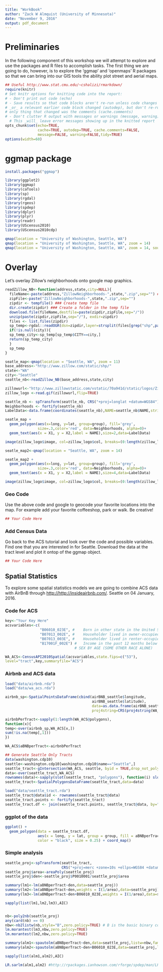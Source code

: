 ```yaml
---
title: "WorkBook"
author: "Zack W Almquist (University of Minnesota)"
date: "November 9, 2016"
output: pdf_document
---
```


# Preliminaries
In the following component of this workshop we will attempt to explore and use the packages and R files to accomplish tasks. The first thing we are going to do, however, is to explore the 'ggmap' and 'openmaps' R packages so that we can bring into our GIS tools the ability plot street and aerial maps.

```r
## Useful http://www.stat.cmu.edu/~cshalizi/rmarkdown/
require(knitr)
# Set knitr options for knitting code into the report:
# - Don't print out code (echo)
# - Save results so that code blocks aren't re-run unless code changes (cache),
# _or_ a relevant earlier code block changed (autodep), but don't re-run if the
# only thing that changed was the comments (cache.comments)
# - Don't clutter R output with messages or warnings (message, warning)
  # This _will_ leave error messages showing up in the knitted report
opts_chunk$set(echo=TRUE,
               cache=TRUE, autodep=TRUE, cache.comments=FALSE,
               message=FALSE, warning=FALSE,tidy=TRUE)
options(width=60)
```

# ggmap package

```r
install.packages("ggmap")
```


```r
library(ggplot2)
library(ggmap)
library(caTools)
library(sp)
library(rgdal)
library(rgeos)
library(spdep)
library(dplyr)
library(plyr)
library(readr)
library(UScensus2010)
library(UScensus2010cdp)
```

```r
qmap(location = "University of Washington, Seattle, WA")
qmap(location = "University of Washington, Seattle, WA", zoom = 14)
qmap(location = "University of Washington, Seattle, WA", zoom = 14, source = "osm")

```

# Overlay

Let's overlay Zillow's neighborhoods onto google map graphics. 

```r
readZillow_NB<-function(address,state,city=NULL){
  fileName<-paste(address,"ZillowNeighborhoods-",state,".zip",sep="") ##full address of zip file
  zipFile<-paste("ZillowNeighborhoods-",state,".zip",sep="")
  zipdir <- tempfile() ### Create temp file
  dir.create(zipdir) ### Create a folder in the temp file
  download.file(fileName,destfile=paste(zipdir,zipFile,sep="/"))
  unzip(paste(zipdir,zipFile,sep="/"), exdir=zipdir)
  files <- list.files(zipdir)
  sp_temp<-rgdal::readOGR(dsn=zipdir,layer=strsplit(files[grep("shp",paste(files,"0",sep=""))],"\\.")[[1]][1])
  if(!is.null(city)){
  sp_temp_city<-sp_temp[sp_temp$CITY==city,]
  return(sp_temp_city)
  }
  sp_temp
}
```

```r
seatle_map<-qmap(location = "Seattle, WA", zoom = 11)
base_address<-"http://www.zillow.com/static/shp/"
state<-"WA"
city<-"Seattle"
seattle_nb<-readZillow_NB(base_address,state,city)

zillowurl<-"http://www.zillowstatic.com/vstatic/70a941d/static/logos/Zillow_Logo_HoodsProvided_RightAligned.gif"
zillow_logo <-read.gif(zillowurl,flip=TRUE)
```

```r
seattle_nb <- spTransform(seattle_nb, CRS("+proj=longlat +datum=WGS84"))
Neighborhoods <- fortify(seattle_nb)
LabelData<-data.frame(coordinates(seattle_nb),NAME=seattle_nb$NAME,stringsAsFactors =FALSE)

seatle_map + 
  geom_polygon(aes(x=long, y=lat, group=group), fill='grey', 
               size=.3,color='red', data=Neighborhoods, alpha=0)+
  geom_text(aes(x = X1, y = X2,label = NAME),size=2,data=LabelData)
```

```r
image(zillow_logo$image, col=zillow_logo$col, breaks=(0:length(zillow_logo$col))-0.5, asp=.15,useRaster=TRUE,axes = FALSE)
```

```r
seatle_map2<-qmap(location = "Seattle, WA", zoom = 14)

seatle_map2 + 
  geom_polygon(aes(x=long, y=lat, group=group), fill='grey', 
               size=.3,color='red', data=Neighborhoods, alpha=0)+
  geom_text(aes(x = X1, y = X2,label = NAME),size=4,data=LabelData)
```

```r
image(zillow_logo$image, col=zillow_logo$col, breaks=(0:length(zillow_logo$col))-0.5, asp=.15,useRaster=TRUE,axes = FALSE)
```

### Geo Code

Use the above code and google to geocode your favorite locations into the map. For example add your favorite coffeeshop, park or walk. Be creative!

```r
## Your Code Here
```

### Add Census Data

Go back to the ACS tutorial and look over the code and possible variables. Find one that you are interested in for Seattle. Download the data at the tract level and plot it ontop of the ggmap object.

```r
## Your Code Here
```

## Spatial Statistics

To explore some spatial statistics models we are going to combine ACS data with AirBnB through <http://http://insideairbnb.com/>. Seattle on 04 January, 2016.

### Code for ACS
```r
key<-"Your Key Here"
acsvariables<-c(
                "B06010_023E", #	Born in other state in the United States:
                "B07013_002E", #	Householder lived in owner-occupied housing units
                "B07013_003E", #	Householder lived in renter-occupied housing units
                "B17001F_002E") #	Income in the past 12 months below poverty level:	                                 # B17001F. POVERTY STATUS IN THE PAST 12 MONTHS BY 
                                # SEX BY AGE (SOME OTHER RACE ALONE)

WA_ACS<-CensusAPI2010Spatial(acsvariables,state.fips=c("53"),
level="tract",key,summaryfile="ACS")
```

### Airbnb and ACS data
```r
load("data/airbnb.rda")
load("data/wa_acs.rda")

airbnb_sp<-SpatialPointsDataFrame(cbind(airBNB_seattle$longitude,
                                        airBNB_seattle$latitude),
                                        data=as.data.frame(airBNB_seattle),
                                        proj4string=CRS(proj4string(WA_ACS)))

airbnbPerTract<-sapply(1:length(WA_ACS@polygons),
function(x){
temp<-over(airbnb_sp,WA_ACS[x,])
sum(!is.na(temp[,1]))
})

WA_ACS$aBNBperTract<-airbnbPerTract

## Generate Seattle Only Tracts
data(washington.cdp10)
seattle<-washington.cdp10[washington.cdp10$name=="Seattle",]
seattle_tract<-gIntersection(WA_ACS, seattle, byid = TRUE,drop_not_poly=TRUE)
data<-over(seattle_tract,WA_ACS)
rownames(data)<-sapply(slot(seattle_tract, "polygons"), function(i) slot(i, "ID"))
seattle_tract<-SpatialPolygonsDataFrame(seattle_tract,data=data)
```

```r
load("data/seattle_tract.rda")
seattle_tract@data$id <- rownames(seattle_tract@data)
seattle_tract.points <- fortify(seattle_tract)
seattle_tract.df <- join(seattle_tract.points, seattle_tract@data, by="id")
```

### ggplot of the data
```r
ggplot() +
  geom_polygon(data = seattle_tract.df, 
               aes(x = long, y = lat, group = group, fill = aBNBperTract), 
               color = "black", size = 0.25) + coord_map()
```

### Simple analysis

```r
seattle_proj<-spTransform(seattle_tract, 
                          CRS("+proj=merc +zone=10s +ellps=WGS84 +datum=WGS84"))
seattle_proj$area<-areaPoly(seattle_proj)
seattle_proj$den<-seattle_proj$P0010001/seattle_proj$area

summary(lm1<-lm(aBNBperTract~den,data=seattle_proj))
summary(lm2<-lm(aBNBperTract~den,weights = I(1/area),data=seattle_proj))
summary(lm3<-lm(aBNBperTract~den+B06010_023E,weights = I(1/area),data=seattle_proj))

sapply(list(lm1,lm2,lm3),AIC)


nb<-poly2nb(seattle_proj)
any(card(nb) == 0)
nbw<-nb2listw(nb,style="B",zero.policy=TRUE) # B is the basic binary coding
lm.morantest(lm3,nbw,zero.policy=TRUE)
lm.morantest(lm2,nbw,zero.policy=TRUE)

summary(alm1<-spautolm(aBNBperTract~den,data=seattle_proj,listw=nbw,family="SAR"))
summary(alm2<-spautolm(aBNBperTract~den+B06010_023E,data=seattle_proj,listw=nbw,family="SAR"))

sapply(list(alm1,alm2),AIC)

LR.sarlm(alm1,alm2) #http://rpackages.ianhowson.com/rforge/spdep/man/LR.sarlm.html
```




